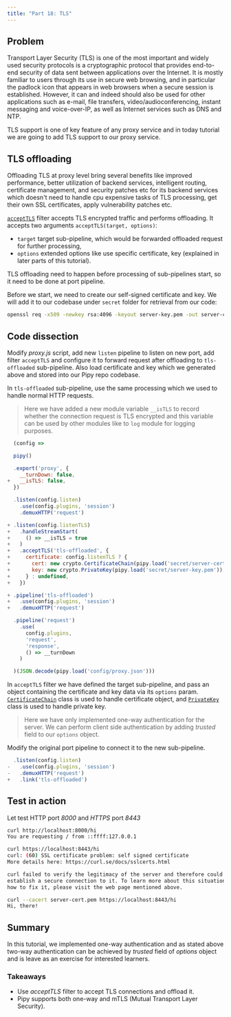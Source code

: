 ```yaml
---
title: "Part 18: TLS"
---
```


## Problem

Transport Layer Security (TLS) is one of the most important and widely used security protocols is a cryptographic protocol that provides end-to-end security of data sent between applications over the Internet. It is mostly familiar to users through its use in secure web browsing, and in particular the padlock icon that appears in web browsers when a secure session is established. However, it can and indeed should also be used for other applications such as e-mail, file transfers, video/audioconferencing, instant messaging and voice-over-IP, as well as Internet services such as DNS and NTP.

TLS support is one of key feature of any proxy service and in today tutorial we are going to add TLS support to our proxy service.

## TLS offloading

Offloading TLS at proxy level bring several benefits like improved performance, better utilization of backend services, intelligent routing, certificate management, and security patches etc for its backend services which doesn't need to handle cpu expensive tasks of TLS processing, get their own SSL certificates, apply vulnerability patches etc.

[`acceptTLS`](/reference/Configuration/acceptTLS) filter accepts TLS encrypted traffic and performs offloading. It accepts two arguments `acceptTLS(target, options)`:

* `target` target sub-pipeline, which would be forwarded offloaded request for further processing,
* `options` extended options like use specific certificate, key (explained in later parts of this tutorial).

TLS offloading need to happen before processing of sub-pipelines start, so it need to be done at port pipeline.

Before we start, we need to create our self-signed certificate and key. We will add it to our codebase under `secret` folder for retrieval from our code:

```sh
openssl req -x509 -newkey rsa:4096 -keyout server-key.pem -out server-cert.pem -sha256 -days 365 -nodes -subj '/CN=localhost'
```

## Code dissection

Modify *proxy.js* script, add new `listen` pipeline to listen on new port, add filter `acceptTLS` and configure it to forward request after offloading to `tls-offloaded` sub-pipeline. Also load certificate and key which we generated above and stored into our Pipy repo codebase.

In `tls-offloaded` sub-pipeline, use the same processing which we used to handle normal HTTP requests.

> Here we have added a new module variable `__isTLS` to record whether the connection request is TLS encrypted and this variable can be used by other modules like to `log` module for logging purposes.

```js
  (config =>

  pipy()

  .export('proxy', {
    __turnDown: false,
+   __isTLS: false,
  })

  .listen(config.listen)
    .use(config.plugins, 'session')  
    .demuxHTTP('request')

+ .listen(config.listenTLS)
+   .handleStreamStart(
+     () => __isTLS = true
+   )
+   .acceptTLS('tls-offloaded', {
+     certificate: config.listenTLS ? {
+       cert: new crypto.CertificateChain(pipy.load('secret/server-cert.pem')),
+       key: new crypto.PrivateKey(pipy.load('secret/server-key.pem')),
+     } : undefined,
+   })

+ .pipeline('tls-offloaded')
+   .use(config.plugins, 'session')
+   .demuxHTTP('request')

  .pipeline('request')
    .use(
      config.plugins,
      'request',
      'response',
      () => __turnDown
    )

  )(JSON.decode(pipy.load('config/proxy.json')))
```

In `acceptTLS` filter we have defined the target sub-pipeline, and pass an object containing the certificate and key data via its `options` param. [`CertificateChain`](/reference/crypto/CertificateChain) class is used to handle certificate object, and [`PrivateKey`](/reference/crypto/PrivateKey) class is used to handle private key.

> Here we have only implemented one-way authentication for the server. We can perform client side authentication by adding *trusted* field to our `options` object.

Modify the original port pipeline to connect it to the new sub-pipeline.

```js
  .listen(config.listen)
-   .use(config.plugins, 'session')  
-   .demuxHTTP('request')
+   .link('tls-offloaded')
```

## Test in action

Let test HTTP port *8000* and *HTTPS* port *8443*

```sh
curl http://localhost:8000/hi
You are requesting / from ::ffff:127.0.0.1

curl https://localhost:8443/hi
curl: (60) SSL certificate problem: self signed certificate
More details here: https://curl.se/docs/sslcerts.html

curl failed to verify the legitimacy of the server and therefore could not
establish a secure connection to it. To learn more about this situation and
how to fix it, please visit the web page mentioned above.

curl --cacert server-cert.pem https://localhost:8443/hi
Hi, there!
```

## Summary

In this tutorial, we implemented one-way authentication and as stated above two-way authentication can be achieved by *trusted* field of *options* object and is leave as an exercise for interested learners.

### Takeaways

* Use *acceptTLS* filter to accept TLS connections and offload it.
* Pipy supports both one-way and mTLS (Mutual Transport Layer Security).

